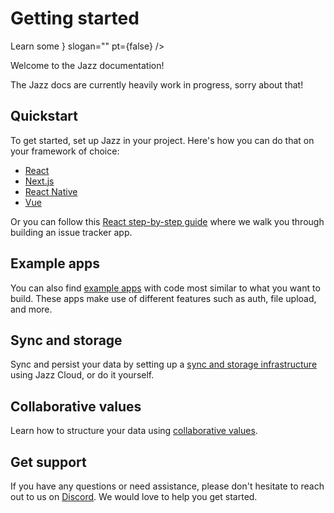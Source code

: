 
<div className="not-prose">
  <h1 className="sr-only">Getting started</h1>
  <HeroHeader
    title={<>Learn some <JazzLogo className="h-[1.3em] relative -top-0.5 inline-block -ml-[0.1em] -mr-[0.1em]"/></>}
    slogan=""
    pt={false}
  />
</div>

Welcome to the Jazz documentation!

The Jazz docs are currently heavily work in progress, sorry about that!

## Quickstart

To get started, set up Jazz in your project. Here's how you can do that on your framework of choice:

- [React](/docs/react/project-setup)
- [Next.js](/docs/react/project-setup#next)
- [React Native](/docs/react-native/project-setup)
- [Vue](/docs/vue/project-setup)

Or you can follow this [React step-by-step guide](/docs/react/guide) where we walk you through building an issue tracker app.

## Example apps

You can also find [example apps](/examples) with code most similar to what you want to build. These apps
make use of different features such as auth, file upload, and more.

## Sync and storage

Sync and persist your data by setting up a [sync and storage infrastructure](/docs/sync-and-storage) using Jazz Cloud, or do it yourself.

## Collaborative values

Learn how to structure your data using [collaborative values](/docs/schemas/covalues).

## Get support

If you have any questions or need assistance, please don't hesitate to reach out to us on [Discord](https://discord.gg/utDMjHYg42).
We would love to help you get started.
